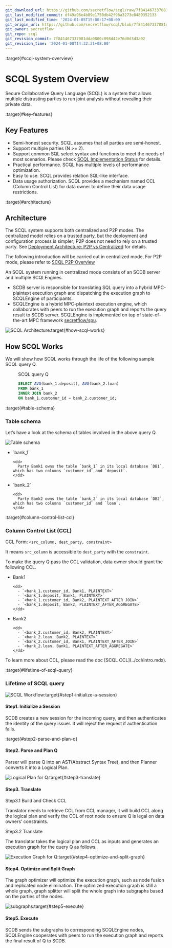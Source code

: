 ```yaml
---
git_download_url: https://github.com/secretflow/scql/raw/7f841467337081dda0800c098d42e76d0d3d3a92/docs/topics/system/intro.rst
git_last_modified_commit: df49a96e4b89e1750db42f98a3273e8489352133
git_last_modified_time: '2024-01-05T15:00:17+08:00'
git_origin_url: https://github.com/secretflow/scql/blob/7f841467337081dda0800c098d42e76d0d3d3a92/docs/topics/system/intro.rst
git_owner: secretflow
git_repo: scql
git_revision_commit: 7f841467337081dda0800c098d42e76d0d3d3a92
git_revision_time: '2024-01-08T14:32:31+08:00'
---
```


:target{#scql-system-overview}

# SCQL System Overview

Secure Collaborative Query Language (SCQL) is a system that allows multiple distrusting parties to run joint analysis without revealing their private data.

:target{#key-features}

## Key Features

- Semi-honest security. SCQL assumes that all parties are semi-honest.
- Support multiple parties (N >= 2).
- Support common SQL select syntax and functions to meet the needs of most scenarios. Please check [SCQL Implementation Status](../../reference/implementation-status.mdx) for details.
- Practical performance.  SCQL has multiple levels of performance optimization.
- Easy to use. SCQL provides relation SQL-like interface.
- Data usage authorization. SCQL provides a mechanism named CCL (Column Control List) for data owner to define their data usage restrictions.

:target{#architecture}

## Architecture

The SCQL system supports both centralized and P2P modes. The centralized model relies on a trusted party, but the deployment and configuration process is simpler; P2P does not need to rely on a trusted party. See [Deployment Architecture: P2P vs Centralized](deploy-arch.mdx) for details.

The following introduction will be carried out in centralized mode, For P2P mode, please refer to [SCQL P2P Overview](intro-p2p.mdx)

An SCQL system running in centralized mode consists of an SCDB server and multiple SCQLEngines.

- SCDB server is responsible for translating SQL query into a hybrid MPC-plaintext execution graph and dispatching the execution graph to SCQLEngine of participants.
- SCQLEngine is a hybrid MPC-plaintext execution engine, which collaborates with peers to run the execution graph and reports the query result to SCDB server. SCQLEngine is implemented on top of state-of-the-art MPC framework [secretflow/spu](https://github.com/secretflow/spu).

![SCQL Architecture](../../_assets/scql_architecture.png):target{#how-scql-works}

## How SCQL Works

We will show how SCQL works through the life of the following sample SCQL query Q.

<figure id="id1">
  <figcaption>
    SCQL query Q
  </figcaption>

  ```SQL
  SELECT AVG(bank_1.deposit), AVG(bank_2.loan)
  FROM bank_1
  INNER JOIN bank_2
  ON bank_1.customer_id = bank_2.customer_id;
  ```
</figure>

:target{#table-schema}

### Table schema

Let’s have a look at the schema of tables involved in the above query Q.

![Table schema](../../_assets/the_life_of_scql_query_env.png)

- <DefinitionList>
    <dl>
      <dt>
        <DefinitionList.Term><span>`bank_1`</span></DefinitionList.Term>
      </dt>

      <dd>
        Party Bank1 owns the table `bank_1` in its local database `DB1`, which has two columns `customer_id` and `deposit`.
      </dd>
    </dl>
  </DefinitionList>
- <DefinitionList>
    <dl>
      <dt>
        <DefinitionList.Term><span>`bank_2`</span></DefinitionList.Term>
      </dt>

      <dd>
        Party Bank2 owns the table `bank_2` in its local database `DB2`, which has two columns `customer_id` and `loan`.
      </dd>
    </dl>
  </DefinitionList>

:target{#column-control-list-ccl}

### Column Control List (CCL)

CCL Form: `<src_column, dest_party, constraint>`

It means `src_column` is accessible to `dest_party` with the `constraint`.

To make the query Q pass the CCL validation, data owner should grant the following CCL.

- <DefinitionList>
    <dl>
      <dt>
        <DefinitionList.Term><span>Bank1</span></DefinitionList.Term>
      </dt>

      <dd>
        - `<bank_1.customer_id, Bank1, PLAINTEXT>`
        - `<bank_1.deposit, Bank1, PLAINTEXT>`
        - `<bank_1.customer_id, Bank2, PLAINTEXT_AFTER_JOIN>`
        - `<bank_1.deposit, Bank2, PLAINTEXT_AFTER_AGGREGATE>`
      </dd>
    </dl>
  </DefinitionList>
- <DefinitionList>
    <dl>
      <dt>
        <DefinitionList.Term><span>Bank2</span></DefinitionList.Term>
      </dt>

      <dd>
        - `<bank_2.customer_id, Bank2, PLAINTEXT>`
        - `<bank_2.loan, Bank2, PLAINTEXT>`
        - `<bank_2.customer_id, Bank1, PLAINTEXT_AFTER_JOIN>`
        - `<bank_2.loan, Bank1, PLAINTEXT_AFTER_AGGREGATE>`
      </dd>
    </dl>
  </DefinitionList>

<Container type="note">
  To learn more about CCL, please read the doc [<span>SCQL CCL</span>](../ccl/intro.mdx).
</Container>

:target{#lifetime-of-scql-query}

### Lifetime of SCQL query

![SCQL Workflow](../../_assets/scql_workflow.png):target{#step1-initialize-a-session}

#### Step1. Initialize a Session

SCDB creates a new session for the incoming query, and then authenticates the identity of the query issuer. It will reject the request if authentication fails.

:target{#step2-parse-and-plan-q}

#### Step2. Parse and Plan Q

Parser will parse Q into an AST(Abstract Syntax Tree), and then Planner converts it into a Logical Plan.

![Logical Plan for Q](../../_assets/logicalplan_for_Q.png):target{#step3-translate}

#### Step3. Translate

Step3.1 Build and Check CCL

Translator needs to retrieve CCL from CCL manager, it will build CCL along the logical plan and verify the CCL of root node to ensure Q is legal on data owners’ constraints.

Step3.2 Translate

The translator takes the logical plan and CCL as inputs and generates an execution graph for the query Q as follows.

![Execution Graph for Q](../../_assets/exe_graph_for_Q.png):target{#step4-optimize-and-split-graph}

#### Step4. Optimize and Split Graph

The graph optimizer will optimize the execution graph, such as node fusion and replicated node elimination.
The optimized execution graph is still a whole graph, graph splitter will split the whole graph into subgraphs based on the parties of the nodes.

![subgraphs](../../_assets/subgraph_for_Q.png):target{#step5-execute}

#### Step5. Execute

SCDB sends the subgraphs to corresponding SCQLEngine nodes, SCQLEngine cooperates with peers to run the execution graph and reports the final result of Q to SCDB.
